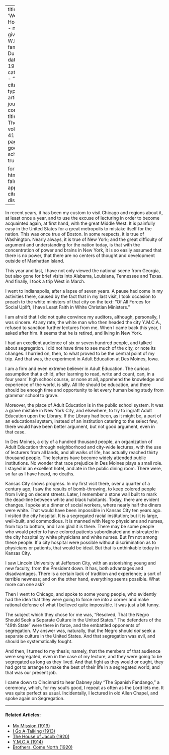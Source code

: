 
---
title: 'Westward Ho'
author:
  - name:
      given: W.E.B.
      family: Du Bois
date: May 1934
categories: 
  - ""
citation: 
  type: article-journal
  container-title: The Crisis
  volume: 41
  issue: 5
  page: 148
google-scholar: true

format:
  html:
    toc: false
    appendix-cite-as: display
---


In recent years, it has been my custom to visit Chicago and regions about it, at least once a year, and to use the excuse of lecturing in order to become acquainted again, at first hand, with the great Middle West. It is painfully easy in the United States for a great metropolis to mistake itself for the nation. This was once true of Boston. In some respects, it is true of Washington. Nearly always, it is true of New York; and the great difficulty of argument and understanding for the nation today, is that with the concentration of power and brains in New York, it is so easily assumed that there is no power, that there are no centers of thought and development outside of Manhattan Island.

This year and last, I have not only viewed the national scene from Georgia, but also gone for brief visits into Alabama, Louisiana, Tennessee and Texas. And finally, I took a trip West in March.

I went to Indianapolis, after a lapse of seven years. A pause had come in my activities there, caused by the fact that in my last visit, I took occasion to preach to the white ministers of that city on the text: "Of All Forces for Social Uplift, I have Least Faith in White Christian Ministers."

I am afraid that I did not quite convince my auditors, although, personally, I was sincere. At any rate, the white man who then headed the city Y.M.C.A., refused to sanction further lectures from me. When I came back this year, I asked after him. It seems that he is retired, and living in New York.

I had an excellent audience of six or seven hundred people, and talked about segregation. I did not have time to see much of the city, or note its changes. I hurried on, then, to what proved to be the central point of my trip. And that was, the experiment in Adult Education at Des Moines, Iowa.

I am a firm and even extreme believer in Adult Education. The curious assumption that a child, after learning to read, write and count, can, in a four years' high school course, or none at all, apprehend the knowledge and experience of the world, is silly. All life should be education, and there should be enough time and opportunity to let every human being study from grammar school to grave.

Moreover, the place of Adult Education is in the public school system. It was a grave mistake in New York City, and elsewhere, to try to ingraft Adult Education upon the Library. If the Library had been, as it might be, a part of an educational system, instead of an institution catering to the select few, there would have been better argument, but not good argument, even in that case.

In Des Moines, a city of a hundred thousand people, an organization of Adult Education through neighborhood and city-wide lectures, with the use of lecturers from all lands, and all walks of life, has actually reached thirty thousand people. The lectures have become widely attended public institutions. No wonder that race prejudice in Des Moines plays a small role. I stayed in an excellent hotel, and ate in the public dining room. There were, so far as I have heard, no deaths.

Kansas City shows progress. In my first visit there, over a quarter of a century ago, I saw the results of bomb-throwing, to keep colored people from living on decent streets. Later, I remember a stone wall built to mark the dead-line between white and black habitants. Today, there are evident changes. I spoke at a dinner of social workers, where nearly half the diners were white. That would have been impossible in Kansas City ten years ago. I visited the city hospital. It is a segregated racial institution; but it is large, well-built, and commodious. It is manned with Negro physicians and nurses, from top to bottom, and I am glad it is there. There may be some people who would prefer to have colored patients subordinated and mistreated in the city hospital by white physicians and white nurses. But I'm not among these people. If a city hospital were possible without discrimination as to physicians or patients, that would be ideal. But that is unthinkable today in Kansas City.

I saw Lincoln University at Jefferson City, with an astonishing young and new faculty, from the President down. It has, both advantages and disadvantages. There is a certain lack of tradition and experience; a sort of terrible newness; and on the other hand, everything seems possible. What more can one ask?

Then I went to Chicago, and spoke to some young people, who evidently had the idea that they were going to force me into a corner and make rational defense of what I believed quite impossible. It was just a bit funny.

The subject which they chose for me was, "Resolved, That the Negro Should Seek a Separate Culture in the United States." The defenders of the "49th State" were there in force, and the embattled opponents of segregation. My answer was, naturally, that the Negro should *not* seek a separate culture in the United States. And that segregation was evil, and should be systematically fought.

And then, I turned to my thesis; namely, that the members of that audience were segregated, even in the case of my lecture, and they were going to be segregated as long as they lived. And that fight as they would or ought, they had got to arrange to make the best of their life in a segregated world, and that was our present job.

I came down to Cincinnati to hear Dabney play "The Spanish Fandango," a ceremony, which, for my soul's good, I repeat as often as the Lord lets me. It was quite perfect as usual. Incidentally, I lectured in old Allen Chapel, and spoke again on Segregation.

<!-- Similar articles start here -->

<hr>
#### Related Articles:

* [My Mission (1919)](/Volumes/18/01/my_mission.html)
* [I Go A-Talking (1913)](/Volumes/06/03/i_go_a_talking.html)
* [The House of Jacob (1920)](/Volumes/19/04/house-of-jacob.html)
* [Y.M.C.A (1914)](/Volumes/09/02/ymca.html)
* [Brothers, Come North (1920)](/Volumes/19/03/brothers_come_north.html)

<!-- Similar articles end here -->